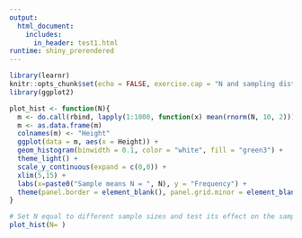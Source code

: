 ```yaml
---
output: 
  html_document:
    includes:
      in_header: test1.html
runtime: shiny_prerendered
---
```


```r
library(learnr)
knitr::opts_chunk$set(echo = FALSE, exercise.cap = "N and sampling distribution", warning = FALSE)
library(ggplot2)

plot_hist <- function(N){
  m <- do.call(rbind, lapply(1:1000, function(x) mean(rnorm(N, 10, 2))))
  m <- as.data.frame(m)
  colnames(m) <- "Height"
  ggplot(data = m, aes(x = Height)) +
  geom_histogram(binwidth = 0.1, color = "white", fill = "green3") +
  theme_light() +
  scale_y_continuous(expand = c(0,0)) +
  xlim(5,15) + 
  labs(x=paste0("Sample means N = ", N), y = "Frequency") +
  theme(panel.border = element_blank(), panel.grid.minor = element_blank())  
}

```

```r
# Set N equal to different sample sizes and test its effect on the sampling distribution
plot_hist(N= )
```



<div data-iframe-height></div>

